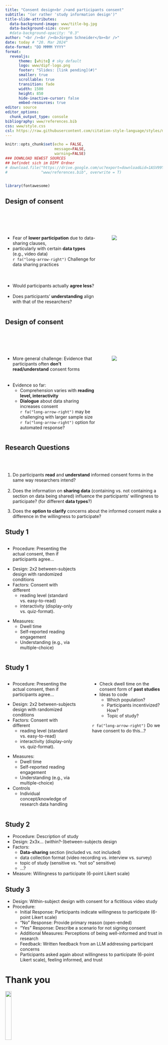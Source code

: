 ```yaml
---
title: "Consent design<br />and participants consent"
subtitle: "(or rather 'study information design')"
title-slide-attributes:
  data-background-image: www/title-bg.jpg
  data-background-size: cover
  #data-background-opacity: "0.3"
author: "<br /><br /><b>Jürgen Schneider</b><br />"
date: today # "20. Mar 2024"
date-format: "DD MMMM YYYY"
format: 
  revealjs:
      theme: [white] # sky default
      logo: www/dipf-logo.png
      footer: "Slides: [link pending](#)"
      smaller: true
      scrollable: true
      transition: fade
      width: 1500
      height: 850
      hide-inactive-cursor: false
      embed-resources: true
editor: source
editor_options: 
  chunk_output_type: console
bibliography: www/references.bib
css: www/style.css
csl: https://raw.githubusercontent.com/citation-style-language/styles/master/apa.csl
---
```


```r
knitr::opts_chunk$set(echo = FALSE,
                      message=FALSE, 
                      warning=FALSE)
### DOWNLOAD NEWEST SOURCES
## befindet sich im DIPF Ordner
# download.file("https://drive.google.com/uc?export=download&id=1ASV99YHMHSNChSNzqbZwvz2SiqYvmqO_",
#               "www/references.bib", overwrite = T)


library(fontawesome)
```

## Design of consent

\
\
\

:::: {.columns}
::: {.column width="62%"}
* Fear of **lower participation** due to data-sharing clauses,
* particularly with certain **data types** (e.g., video data)<br />`r fa("long-arrow-right")` Challenge for data sharing practices<br /><br /><br /><br />
* Would participants actually **agree less**?<br /><br />
* Does participants' **understanding** align with that of the researchers?

:::

::: {.column width="2%"}
:::

::: {.column width="35%"}
![](www/model.jpg)
:::
::::




## Design of consent

\
\
\

:::: {.columns}
::: {.column width="62%"}

* More general challenge: Evidence that participants often **don't read/understand** consent forms<br /><br /><br />
* Evidence so far: 
   - Comprehension varies with **reading level, interactivity**<br />
   - **Dialogue** about data sharing increases consent<br />`r fa("long-arrow-right")` may be challenging with larger sample size<br />`r fa("long-arrow-right")` option for automated response?
   
:::

::: {.column width="2%"}
:::

::: {.column width="35%"}

![](www/burning_consent.jpg)

:::
::::


## Research Questions 


\
\

1. Do participants **read** and **understand** informed consent forms in the same way researchers intend?<br /><br />
2. Does the information on **sharing data** (containing vs. not containing a section on data being shared) influence the participants' willingness to participate? (for different **data types**?)

:::{.grey-text}
3. Does the **option to clarify** concerns about the informed consent make a difference in the willingness to participate?</span>
:::

## Study 1

:::: {.columns}
::: {.column width="48%"}

* Procedure: Presenting the actual consent, then if participants agree...

:::{.grey-text}

* Design: 2x2 between-subjects design with randomized conditions
* Factors: Consent with different 
  - reading level (standard vs. easy-to-read)
  - interactivity (display-only vs. quiz-format).
  
:::
  
* Measures:
  - Dwell time
  - Self-reported reading engagement
  - Understanding (e.g., via multiple-choice)
   
:::

::: {.column width="2%"}
:::

::: {.column width="48%"}



:::
::::


## Study 1

:::: {.columns}
::: {.column width="48%"}

* Procedure: Presenting the actual consent, then if participants agree...

:::{.grey-text}

* Design: 2x2 between-subjects design with randomized conditions
* Factors: Consent with different 
  - reading level (standard vs. easy-to-read)
  - interactivity (display-only vs. quiz-format).
  
:::
  
* Measures:
  - Dwell time
  - Self-reported reading engagement
  - Understanding (e.g., via multiple-choice)
* Controls
  - Individual concept/knowledge of research data handling
   
:::

::: {.column width="2%"}
:::

::: {.column width="48%"}

* Check dwell time on the consent form of **past studies**
* Ideas to code
  - Which population?
  - Participants incentivized? How?
  - Topic of study?

`r fa("long-arrow-right")` Do we have consent to do this...?

:::
::::


  
## Study 2

* Procedure: Description of study
* Design: 2x3x... (within?-)between-subjects design
* Factors: 
  - **Data-sharing** section (included vs. not included) 
  - data collection format (video recording vs. interview vs. survey)
  - topic of study (sensitive vs. "not so" sensitive)
  - ...?
* Measure: Willingness to participate (6-point Likert scale)


## Study 3

:::{.grey-text}

* Design: Within-subject design with consent for a fictitious video study
* Procedure:
  - Initial Response: Participants indicate willingness to participate (6-point Likert scale)
  - "No" Response: Provide primary reason (open-ended)
  - "Yes" Response: Describe a scenario for not signing consent
  - Additional Measures: Perceptions of being well-informed and trust in research
  - Feedback: Written feedback from an LLM addressing participant concerns
  - Participants asked again about willingness to participate (6-point Likert scale), feeling informed, and trust

:::

# Thank you

![](www/dipf-logo.png){width="20%"}\
\

**Jürgen Schneider**\
[ju.schneider\@dipf.de](mailto:ju.schneider@dipf.de){.email}

## References

::: {#refs}
:::

## Credit

Title page: <a href="https://unsplash.com/de/@acharki95?utm_content=creditCopyText&utm_medium=referral&utm_source=unsplash">Aziz Acharki</a> on <a href="https://unsplash.com/de/fotos/mann-macht-daumen-hoch-zeichen-alANOC4E8iM?utm_content=creditCopyText&utm_medium=referral&utm_source=unsplash">Unsplash</a>
  
  
Icons by Font Awesome CC BY 4.0



